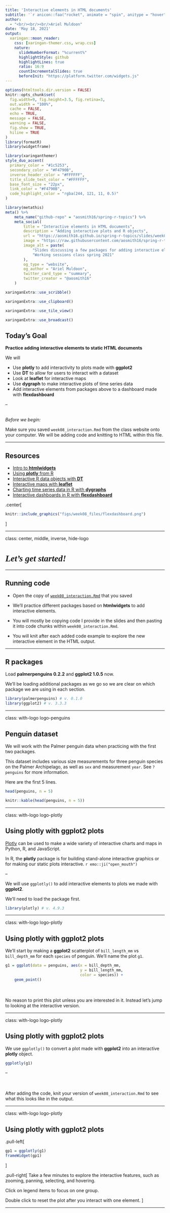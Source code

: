 ```yaml
---
title: 'Interactive elements in HTML documents'
subtitle: '`r anicon::faa("rocket", animate = "spin", anitype = "hover", color = "#F4790B", size = "lg", grow = 15)`'
author: 
  - "<br/><br/><br/>Ariel Muldoon"
date: 'May 18, 2021'
output:
  xaringan::moon_reader:
    css: [xaringan-themer.css, wrap.css]
    nature:
      slideNumberFormat: "%current%"
      highlightStyle: github
      highlightLines: true
      ratio: 16:9
      countIncrementalSlides: true
      beforeInit: "https://platform.twitter.com/widgets.js"
---
```


```r
options(htmltools.dir.version = FALSE)
knitr::opts_chunk$set(
  fig.width=9, fig.height=3.5, fig.retina=3,
  out.width = "100%",
  cache = FALSE,
  echo = TRUE,
  message = FALSE, 
  warning = FALSE,
  fig.show = TRUE,
  hiline = TRUE
)
library(formatR)
library(widgetframe)
```

```r
library(xaringanthemer)
style_duo_accent(
  primary_color = "#1c5253",
  secondary_color = "#F4790B",
  inverse_header_color = "#FFFFFF",
  title_slide_text_color = "#FFFFFF",
  base_font_size = "22px",
  link_color = "#F4790B",
  code_highlight_color = "rgba(244, 121, 11, 0.5)"
)
```

```r
library(metathis)
meta() %>%
    meta_name("github-repo" = "aosmith16/spring-r-topics") %>% 
    meta_social(
        title = "Interactive elements in HTML documents",
        description = "Adding interactive plots and R objects",
        url = "https://aosmith16.github.io/spring-r-topics/slides/week08_interactive_elements.html",
        image = "https://raw.githubusercontent.com/aosmith16/spring-r-topics/main/slides/week08-share-card.png",
        image_alt = paste(
            "Slides discussing a few packages for adding interactive elements to static HTML documents", 
            "Working sessions class spring 2021"
        ),
        og_type = "website",
        og_author = "Ariel Muldoon",
        twitter_card_type = "summary",
        twitter_creator = "@aosmith16"
    )
```

```r
xaringanExtra::use_scribble()
```

```r
xaringanExtra::use_clipboard()
```

```r
xaringanExtra::use_tile_view()
```

```r
xaringanExtra::use_broadcast()
```

## Today's Goal

**Practice adding interactive elements to static HTML documents**

We will  

- Use **plotly** to add interactivity to plots made with **ggplot2**  
- Use **DT** to allow for users to interact with a dataset  
- Look at **leaflet** for interactive maps  
- Use **dygraph** to make interactive plots of time series data  
- Add interactive elements from packages above to a dashboard made with **flexdashboard**  

--

<br/>
*Before we begin:*

Make sure you saved `week08_interaction.Rmd` from the class website onto your computer. We will be adding code and knitting to HTML within this file.

---


## Resources

- [Intro to **htmlwidgets**](https://www.htmlwidgets.org/)   
- [Using **plotly** from R](https://plotly.com/r/)  
- [Interactive R data objects with **DT**](https://rstudio.github.io/DT/)    
- [Interactive maps with **leaflet**](https://rstudio.github.io/leaflet/)    
- [Charting time series data in R with **dygraphs**](https://rstudio.github.io/dygraphs/)  
- [Interactive dashboards in R with **flexdashboard**](https://rmarkdown.rstudio.com/flexdashboard/)  

.center[
```r
knitr::include_graphics("figs/week08_files/flexdashboard.png")
```
]

---

class: center, middle, inverse, hide-logo

# <font style="font-family: cursive; font-style:italic">Let's get started!</font>

---

## Running code

- Open the copy of [`week08_interaction.Rmd`](files/week08_interaction.Rmd) that you saved  

- We'll practice different packages based on **htmlwidgets** to add interactive elements.   

- You will mostly be copying code I provide in the slides and then pasting it into code chunks within `week08_interaction.Rmd`. 

- You will knit after each added code example to explore the new interactive element in the HTML output.

---

## R packages 

Load **palmerpenguins 0.2.2** and **ggplot2 1.0.5** now.

We'll be loading additional packages as we go so we are clear on which package we are using in each section.  

```r
library(palmerpenguins) # v. 0.1.0
library(ggplot2) # v. 3.3.3
```

---

class: with-logo logo-penguins

## Penguin dataset

We will work with the Palmer penguin data when practicing with the first two packages.

This dataset includes various size measurements for three penguin species on the Palmer Archipelago, as well as `sex` and measurement `year`. See `?penguins` for more information.

Here are the first 5 lines.

```r
head(penguins, n = 5)
```

```r
knitr::kable(head(penguins, n = 5))
```

---

class: with-logo logo-plotly

## Using plotly with ggplot2 plots

[Plotly](https://plotly.com/graphing-libraries/) can be used to make a wide variety of interactive charts and maps in Python, R, and JavaScript.  

In R, the **plotly** package is for building stand-alone interactive graphics or for making our static plots interactive. `r emo::ji("open_mouth")`  

--

We will use `ggplotly()` to add interactive elements to plots we made with **ggplot2**.

We'll need to load the package first.

```r
library(plotly) # v. 4.9.3
```

---

class: with-logo logo-plotly

## Using plotly with ggplot2 plots

We'll start by making a **ggplot2** scatterplot of `bill_length_mm` vs `bill_depth_mm` for each `species` of penguin. We'll name the plot `g1`.

```r
g1 = ggplot(data = penguins, aes(x = bill_depth_mm, 
                                 y = bill_length_mm,
                                 color = species)) +
    geom_point()
```

<br/><br/>
No reason to print this plot unless you are interested in it. Instead let's jump to looking at the interactive version.

---

class: with-logo logo-plotly

## Using plotly with ggplot2 plots

We use `ggplotly()` to convert a plot made with **ggplot2** into an interactive **plotly** object.  

```r
ggplotly(g1)
```

--

<br/><br/>
After adding the code, knit your version of `week08_interaction.Rmd` to see what this looks like in the output.

---

class: with-logo logo-plotly

## Using plotly with ggplot2 plots

.pull-left[
```r
gp1 = ggplotly(g1)
frameWidget(gp1)
```
]

.pull-right[
Take a few minutes to explore the interactive features, such as zooming, panning, selecting, and hovering. 

Click on legend items to focus on one group. 

Double click to reset the plot after you interact with one element.
]

---
